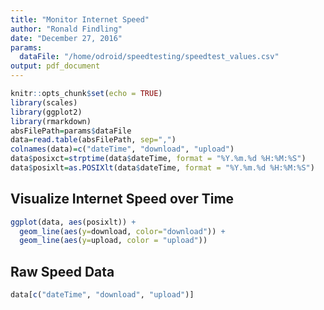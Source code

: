 ```yaml
---
title: "Monitor Internet Speed"
author: "Ronald Findling"
date: "December 27, 2016"
params:
  dataFile: "/home/odroid/speedtesting/speedtest_values.csv"
output: pdf_document
---
```


```r
knitr::opts_chunk$set(echo = TRUE)
library(scales)
library(ggplot2)
library(rmarkdown)
absFilePath=params$dataFile
data=read.table(absFilePath, sep=",")
colnames(data)=c("dateTime", "download", "upload")
data$posixct=strptime(data$dateTime, format = "%Y.%m.%d %H:%M:%S")
data$posixlt=as.POSIXlt(data$dateTime, format = "%Y.%m.%d %H:%M:%S")
```

## Visualize Internet Speed over Time
```r
ggplot(data, aes(posixlt)) + 
  geom_line(aes(y=download, color="download")) + 
  geom_line(aes(y=upload, color = "upload"))
```
\pagebreak


## Raw Speed Data
```r
data[c("dateTime", "download", "upload")]
```

